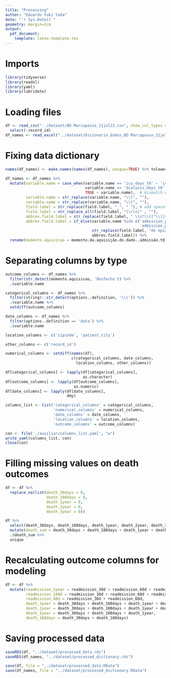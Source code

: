```yaml
---
title: "Processing"
author: "Eduardo Yuki Yada"
date: "`r Sys.Date()`"
geometry: margin=1cm
output: 
  pdf_document:
    template: latex-template.tex
---
```


# Imports

```r
library(tidyverse)
library(readxl)
library(yaml)
library(lubridate)
```

# Loading files

```r
df <- read_csv("../dataset/BD Marcapasso_11jul22.csv", show_col_types = FALSE) %>% 
  select(-record_id)
df_names <- read_excel("../dataset/Dicionario_dados_BD Marcapasso_11jul22.xlsx")
```

# Fixing data dictionary

```r
names(df_names) <- make.names(names(df_names), unique=TRUE) %>% tolower

df_names <- df_names %>%
  mutate(variable.name = case_when(variable.name == 'icu_days_t0' ~ 'icu_t0', 
                                   variable.name == 'dialysis_days_t0' ~ 'dialysis_t0', 
                                   TRUE ~ variable.name),  # mismatch with dataset column name
         variable.name = str_replace(variable.name, "\\[", ""),
         variable.name = str_replace(variable.name, "\\]", ""),
         field.label = str_replace(field.label, "_", " "), # add spaces
         field.label = str_replace_all(field.label, "[\r\n]" , ""),
         abbrev.field.label = str_replace(field.label, " \\s*\\([^\\)]+\\)", ""),
         abbrev.field.label = if_else(variable.name %in% c('admission_posop_count',
                                                           'admission_pre_t0_count'),
                                      str_replace(field.label, "de episódios", ""),
                                      abbrev.field.label)) %>%
  rename(momento.aquisicao = momento.da.aquisição.do.dado..admissão.t0.ou.pós.t0.)
```

# Separating columns by type

```r
outcome_columns <- df_names %>% 
  filter(str_detect(momento.aquisicao, 'Desfecho')) %>% 
  .$variable.name

categorical_columns <- df_names %>%
  filter(stringr::str_detect(options..definition, '\\|')) %>%
  .$variable.name %>%
  setdiff(outcome_columns)

date_columns <- df_names %>%
  filter(options..definition == 'data') %>%
  .$variable.name

location_columns <- c('zipcode', 'patient_city')

other_columns <- c('record_id')

numerical_columns <- setdiff(names(df),
                             c(categorical_columns, date_columns, 
                               location_columns, other_columns))

df[categorical_columns] <- lapply(df[categorical_columns],
                                  as.character)
df[outcome_columns] <- lapply(df[outcome_columns],
                              as.numeric)
df[date_columns] <- lapply(df[date_columns],
                           dmy)

columns_list <- list('categorical_columns' = categorical_columns,
                     'numerical_columns' = numerical_columns,
                     'date_columns' = date_columns, 
                     'location_columns' = location_columns,
                     'outcome_columns' = outcome_columns)

con <- file('./auxiliar/columns_list.yaml', "w")
write_yaml(columns_list, con)
close(con)
```

# Filling missing values on death outcomes

```r
df <- df %>%
  replace_na(list(death_30days = 0,
                  death_180days = 0,
                  death_1year = 0,
                  death_2year = 0,
                  death_3year = 0))

df %>%
  select(death_30days, death_180days, death_1year, death_2year, death_3year) %>%
  mutate(death_sum = death_30days + death_180days + death_1year + death_2year + death_3year) %>%
  .$death_sum %>%
  unique
```

# Recalculating outcome columns for modeling

```r
df <- df %>%
  mutate(readmission_1year = readmission_30d + readmission_60d + readmission_180d + readmission_1year,
         readmission_180d = readmission_30d + readmission_60d + readmission_180d,
         readmission_60d = readmission_30d + readmission_60d,
         death_3year = death_30days + death_180days + death_1year + death_2year + death_3year,
         death_2year = death_30days + death_180days + death_1year + death_2year,
         death_1year = death_30days + death_180days + death_1year,
         death_180days = death_30days + death_180days)
```

# Saving processed data

```r
saveRDS(df, "../dataset/processed_data.rds")
saveRDS(df_names, "../dataset/processed_dictionary.rds")

save(df, file = "../dataset/processed_data.RData")
save(df_names, file = "../dataset/processed_dictionary.RData")
```